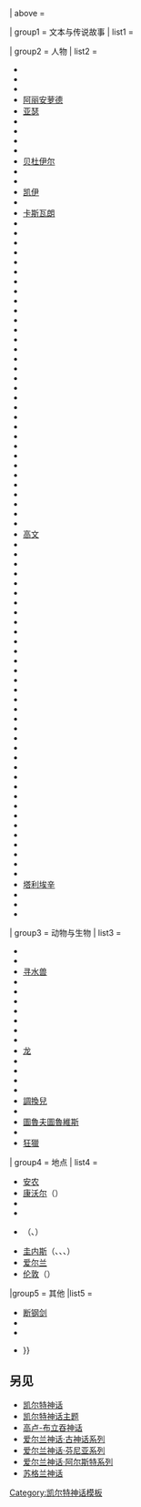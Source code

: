{{Navbox
| name = 威尔士神话
| title = [[凱爾特神話]]系列
|listclass = hlist
| titlestyle = background:#90db90;
| groupstyle = background:#c1e6c1;
| abovestyle = background:#c1e6c1;
| {{#if: {{{1|}}} | state = {{{1}}} }}
| above = '''{{link-en|威尔士神话|Welsh mythology}}'''

| group1 = 文本与传说故事
| list1 =

 {{Navbox subgroup 
|basestyle = background:#c1e6c1;

 |group1 = {{link-en|《马比诺吉昂》四分支|Four Branches of the Mabinogi}}
 |list1 =
* {{link-en|迪韦德王子普伊尔|Pwyll Pendefig Dyfed}}
* {{link-en|利尔之女布兰文|Branwen ferch Llŷr}}
* {{link-en|利尔之子马纳威丹|Manawydan fab Llŷr}}
* {{link-en|马索努伊之子马斯|Math fab Mathonwy (Branch)}}

 |group2 = [[亞瑟王傳說]]
 |list2 =
* {{link-en|基尔胡赫与奥尔文|Culhwch and Olwen}}
* {{link-en|安农的战利品|Preiddeu Annwfn}}
* {{link-en|泉水女士|Three Welsh Romances#Owain, or the Lady of the Fountain}}
* {{link-en|格拉因特与埃妮德|Three Welsh Romances#Geraint and Enid}}
* {{link-en|埃夫罗格之子佩雷迪尔|Peredur son of Efrawg}}
* {{link-en|罗纳布伊的梦|The Dream of Rhonabwy}}
* {{link-en|埃尔宾之子格拉因特|Geraint son of Erbin}}

 |group3 = 其他
 |list3 =
* [[塔利埃辛|塔利埃辛的故事]]
* {{link-en|大树之战|Cad Goddeu}}
* {{link-en|不列颠岛三部曲|Welsh Triads}}
* {{link-en|马克西姆斯皇帝的梦|Breuddwyd Macsen Wledig#The Dream of Macsen Wledig|马克西穆斯的梦}}
* {{link-en|墓穴之诗|Englynion y Beddau}}
* {{link-en|巨人 (威尔士传说)|Giants (Welsh folklore)|巨人传说}}
* {{link-en|利德与莱韦利斯|Lludd and Llefelys|利德与莱韦利斯的冒险}}
}}

| group2 = 人物
| list2 =
* {{link-en|阿瓦昂·法布·塔利埃辛|Afaon fab Taliesin}}
* {{link-en|阿迈桑|Amaethon}}
* {{link-en|阿朗 (安农国王)|Arawn|阿朗}}
* [[阿丽安萝德]]
* [[亚瑟王|亚瑟]]
* {{link-en|阿瓦拉赫|Afallach}}
* {{link-en|贝利·毛尔|Beli Mawr}}
* {{link-en|布莱敦|Bleiddwn}}
* {{link-en|布洛代韦德|Blodeuwedd}}
* [[贝德维尔|贝杜伊尔]]
* {{link-en|本迪盖德夫兰|Bran the Blessed}}
* {{link-en|布兰文|Branwen}}
* [[凯 (亚瑟王传说)|凯伊]]
* {{link-en|卡拉多格·阿普·布兰|Caradog ap Bran}}
* [[卡西维拉努斯|卡斯瓦朗]]
* {{link-en|凯丽杜恩|Ceridwen}}
* {{link-en|基莱德尔·威尔特|Cyledr Wyllt}}
* {{link-en|基格瓦|Cigfa}}
* {{link-en|克蕾迪拉德|Creiddylad}}
* {{link-en|基尔胡赫|Culhwch}}
* {{link-en|基希赖斯|Cyhyraeth}}
* {{link-en|基南·阿普·克利德诺|Cynon ap Clydno|基南}}
* {{tsl|en|Dôn|多恩 (神话人物)|多恩}}
* {{link-en|德里德瓦斯·阿普·特里芬|Drudwas ap Tryffin|德里德瓦斯}}
* {{link-en|迪兰·艾尔·多恩|Dylan ail Don}}
* {{link-en|迪韦尔·法布·埃尔宾|Dywel fab Erbin}}
* {{link-en|埃德尔恩·阿普·尼德|Edern ap Nudd}}
* {{link-en|埃夫尼申|Efnysien}}
* {{link-en|埃伦 (圣徒)|Elen (saint)|埃伦}}
* {{link-en|埃尔芬·阿普·圭德诺|Elffin ap Gwyddno}}
* {{link-en|埃柳洛德|Eliwlod}}
* {{link-en|埃菲德·法布·多恩|Eufydd fab Dôn|埃菲德}}
* {{link-en|埃罗绥德|Euroswydd}}
* {{link-en|格拉因特|Geraint}}
* {{link-en|吉尔韦绥|Gilfaethwy}}
* {{link-en|格柳卢伊·加韦尔沃尔|Glewlwyd Gafaelfawr}}
* {{link-en|戈伊温|Goewin}}
* {{link-en|戈万南|Gofannon}}
* {{link-en|戈雷·法布·基斯滕宁|Goreu fab Custennin}}
* {{link-en|格罗努·佩布尔|Gronw Pebr}}
* {{link-en|古奥尔|Gwawl}}
* {{link-en|圭尔恩|Gwern}}
* {{link-en|古尔希尔·瓜尔斯陶德·伊埃索伊德|Gwrhyr Gwalstawd Ieithoedd|古尔希尔}}
* {{link-en|圭德诺·加兰希尔|Gwyddno Garanhir}}
* {{link-en|圭迪昂|Gwydion}}
* {{link-en|古因·阿普·尼德|Gwyn ap Nudd}}
* {{link-en|圭西尔·阿普·格雷道尔|Gwythyr ap Greidawl|圭西尔}}
* [[高文 (亚瑟王传说)|高文]]
* {{link-en|哈夫甘|Hafgan}}
* {{link-en|赫韦德|Hefeydd}}
* {{link-en|希埃尔·马布·考|Hueil mab Caw}}
* {{link-en|希赫敦|Hychddwn}}
* {{link-en|希敦|Hyddwn}}
* {{link-en|伊多格·阿普·米尼奥|Iddog ap Mynio}}
* {{link-en|伊德里斯·高尔|Idris (giant)|伊德里斯}}
* {{link-en|莱韦利斯|Llefelys}}
* {{link-en|莱伊·劳·吉费斯|Lleu Llaw Gyffes|莱伊}}
* {{link-en|利尔·莱迪艾斯|Llŷr|利尔}}
* {{link-en|利德·劳·埃拉因特|Lludd Llaw Eraint|利德}}
* {{link-en|卢伊德·阿普·基尔·科伊德|Llwyd ap Cil Coed|卢伊德}}
* {{link-en|马邦·阿普·莫德朗|Mabon ap Modron|马邦}}
* {{link-en|马多克·阿普·乌西尔|Madoc ap Uthyr}}
* {{link-en|马尼乌斯·马克西穆斯|Magnus Maximus|马克西穆斯皇帝}}
* {{link-en|玛尔特·伊·诺斯|Mallt-y-Nos}}
* {{link-en|马纳威丹|Manawydan}}
* {{link-en|马斯·法布·马索努伊|Math fab Mathonwy|马斯}}
* {{link-en|马索卢赫|Matholwch}}
* {{link-en|梅努|Menw}}
* {{link-en|莫德朗|Modron}}
* {{link-en|莫尔菲德|Morfydd}}
* {{link-en|莫尔夫兰|Morfran}}
* {{link-en|尼申|Nisien}}
* {{link-en|奥尔文|Olwen}}
* {{link-en|佩娜尔丁|Penarddun}}
* {{link-en|彭平吉昂|Penpingion}}
* {{link-en|佩雷迪尔|Peredur}}
* {{link-en|普里德里|Pryderi}}
* {{link-en|普伊尔|Pwyll}}
* {{link-en|丽安南|Rhiannon}}
* {{link-en|圣基林|Saint Cyllin}}
* {{link-en|圣埃根|Saint Eigen}}
* {{link-en|桑德夫|Sanddef}}
* {{link-en|塞塞宁|Seithenyn}}
* [[塔利埃辛]]
* {{link-en|特吉德·沃伊尔|Tegid Foel}}
* {{link-en|泰尔南 (神话人物)|Teyrnon|泰尔南}}
* {{link-en|伊斯巴达登|Ysbaddaden}}

| group3 = 动物与生物
| list3 =
* {{link-en|粉酒鸟|Adar Llwch Gwin}}
* {{link-en|丽安南之鸟|Adar Rhiannon}}
* [[寻水兽]]
* {{link-en|卡瓦尔 (狗)|Cavall|卡瓦尔}}
* {{link-en|水马 (威尔士传说)|Ceffyl Dŵr|水马}}
* {{link-en|巨人 (威尔士传说)|Giants (Welsh folklore)|巨人}}
* {{link-en|小妖精 (威尔士传说)|Coblynau|小妖精}}
* {{link-en|矮人 (威尔士传说)|Coraniaid|矮人}}
* {{link-en|安农猎犬|Cŵn Annwn}}
* {{link-en|基希赖斯|Cyhyraeth}}
* [[龙 (西方)|龙]]
* {{link-en|黑暗犬|Gwyllgi}}
* {{link-en|黑暗幽灵|Gwyllion}}
* {{link-en|水跃蛙|Water leaper}}
* {{link-en|水妖 (威尔士传说)|Morgen (mythological creature)|水妖}}
* [[調換兒]]
* {{link-en|妖精 (爱尔兰传说)|Púca|妖精}}
* [[圖魯夫圖魯維斯]]
* {{link-en|小仙子 (威尔士传说)|Tylwyth Teg|小仙子}}
* [[狂獵]]
 
| group4 = 地点
| list4 =
* [[安温|安农]]
* [[康瓦爾郡|康沃尔]]（{{link-en|凯利维格|Celliwig}}）
* {{link-en|凯尔西迪|Caer Sidi}}
* {{link-en|坎特雷尔瓜伊洛德|Cantre'r Gwaelod}}
* {{link-en|迪韦德|Dyfed}}（{{link-en|纳伯斯 (彭布罗克郡)|Narberth, Pembrokeshire|阿尔贝尔斯}}、{{link-en|格拉斯霍尔姆|Grassholm|瓜莱斯}}）
* [[格温内斯|圭内斯]]（{{link-en|阿伯弗劳|Aberffraw}}、{{link-en|阿尔旺省|Cantref Arfon|阿尔旺}}、{{link-en|阿尔迪杜伊|Ardudwy}}、{{link-en|凯尔达西尔|Caer Dathyl}}）
* [[爱尔兰]]
* [[伦敦]]（{{link-en|拉德门|Ludgate}}）

|group5 = 其他
|list5 =
* [[王者之劍|断钢剑]]
* {{link-en|再生大锅|Pair Dadeni}}
* {{link-en|格罗努的石板|Llech Ronw}}
* {{link-en|不列颠岛十三宝|Thirteen Treasures of the Island of Britain}}}}<noinclude>
[[Category:凯尔特神话模板]]

==另见==
* [[Template:凯尔特神话|凯尔特神话]]
* [[Template:凯尔特神话主题|凯尔特神话主题]]
* [[Template:Gaulish-Brythonic mythology|高卢-布立吞神话]]
* [[Template:爱尔兰神话·古神话系列|爱尔兰神话·古神话系列]]
* [[Template:爱尔兰神话·芬尼亚系列|爱尔兰神话·芬尼亚系列]]
* [[Template:爱尔兰神话·阿尔斯特系列|爱尔兰神话·阿尔斯特系列]]
* [[Template:苏格兰神话|苏格兰神话]]

</noinclude>
